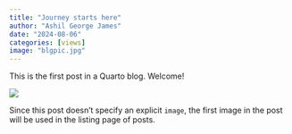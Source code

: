 ```yaml
---
title: "Journey starts here"
author: "Ashil George James"
date: "2024-08-06"
categories: [views]
image: "blgpic.jpg"
---
```


This is the first post in a Quarto blog. Welcome!

![](blgpic.jpg)

Since this post doesn't specify an explicit `image`, the first image in the post will be used in the listing page of posts.
